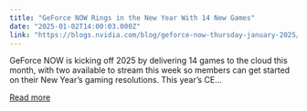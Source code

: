 ```yaml
---
title: "GeForce NOW Rings in the New Year With 14 New Games"
date: "2025-01-02T14:00:03.000Z"
link: "https://blogs.nvidia.com/blog/geforce-now-thursday-january-2025/"
---
```


GeForce NOW is kicking off 2025 by delivering 14 games to the cloud this month, with two available to stream this week so members can get started on their New Year’s gaming resolutions. This year’s CE...

[Read more](https://blogs.nvidia.com/blog/geforce-now-thursday-january-2025/)
